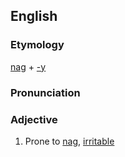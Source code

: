 == English ==

=== Etymology ===
[[nag]] + [[-y]]

===Pronunciation===
{{IPA|nægiː}}

=== Adjective ===
{{en-adj|naggier|naggiest}}
# Prone to [[nag]], [[irritable]]